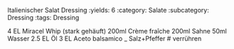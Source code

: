Italienischer Salat Dressing
:yields: 6
:category: Salate
:subcategory: Dressing
:tags: Dressing

4 EL Miracel Whip (stark gehäuft)
200ml Crème fraîche
200ml Sahne
50ml Wasser
2.5 EL Öl
3 EL Aceto balsamico
_ Salz+Pfeffer
# verrühren


